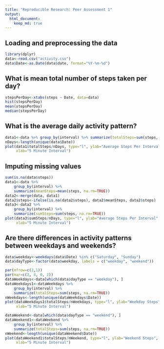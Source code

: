 ```yaml
---
title: "Reproducible Research: Peer Assessment 1"
output: 
  html_document:
    keep_md: true
---
```



## Loading and preprocessing the data
```r
library(dplyr)
data<-read.csv("activity.csv")
data$Date<-as.Date(data$date, format="%Y-%m-%d")
```

## What is mean total number of steps taken per day?
```r
stepsPerDay<-xtabs(steps ~ Date, data=data)
hist(stepsPerDay)
mean(stepsPerDay)
median(stepsPerDay)
```

## What is the average daily activity pattern?
```r
data1<-data %>% group_by(interval) %>% summarize(totalSteps=sum(steps, na.rm=TRUE))
nDays<-length(unique(data$Date))
plot(data1$totalSteps/nDays, type="l", ylab="Average Steps Per Interval",
     xlab="5 Minute Interval")
```

## Imputing missing values
```r
sum(is.na(data$steps))
data1<-data %>% 
    group_by(interval) %>% 
    summarize(meanSteps=mean(steps, na.rm=TRUE))
data2<-merge(data, data1)
data2$steps<-ifelse(is.na(data2$steps), data2$meanSteps, data2$steps)
data3<-data2 %>% 
    group_by(interval) %>% 
    summarize(sumSteps=sum(steps, na.rm=TRUE))
plot(data3$sumSteps/nDays, type="l", ylab="Average Steps Per Interval",
     xlab="5 Minute Interval")
```

## Are there differences in activity patterns between weekdays and weekends?
```r
data$weekday<-weekdays(data$Date) %in% c("Saturday", "Sunday")
data$dayType<-factor(data$weekday, labels = c("weekday", "weekend"))

par(mfrow=c(2,1))
par(mar=c(2, 4, 0, 2))
dataWeekdays<-data[which(data$dayType == "weekday"), ]
dataWeekdays1<-dataWeekdays %>% 
    group_by(interval) %>% 
    summarize(totalSteps=sum(steps, na.rm=TRUE))
nWeekdays<-length(unique(dataWeekdays$Date))
plot(dataWeekdays1$totalSteps/nWeekdays, type="l", ylab="Weekday Steps",
     xlab="5 Minute Interval")

dataWeekend<-data[which(data$dayType == "weekend"), ]
dataWeekend1<-dataWeekend %>% 
    group_by(interval) %>% 
    summarize(totalSteps=sum(steps, na.rm=TRUE))
nWeekend<-length(unique(dataWeekend$Date))
plot(dataWeekend1$totalSteps/nWeekend, type="l", ylab="Weekend Steps",
     xlab="5 Minute Interval")
```
